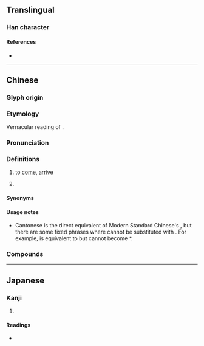 {{character info/new}}
==Translingual==

===Han character===
{{Han char|rn=30|rad=口|as=15|sn=18|four=|canj=RHHE|ids=⿰口黎}}

====References====
* {{Han ref|kx=0213.110|dkj=04533|hdz=10700.050|uh=569F|ud=22175}}

----

==Chinese==
{{zh-forms|alt=來,黎-nonstandard,o黎-Internet,蒞-uncommon}}

===Glyph origin===
{{Han compound|口|黎|ls=psc|c1=s|c2=p|t1=mouth}}

===Etymology===
Vernacular reading of {{l|zh|來}}.

===Pronunciation===
{{zh-pron
|m=lí
|c=lei4,lai4
|cat=v
}}

===Definitions===
{{zh-hanzi}}

# {{lb|zh|Cantonese}} to [[come]], [[arrive]]
#: {{zh-x|我 想 嚟 探{taam3} 你。|I'd like to come and visit you.|C-GZ}}
# {{rfdef|zh}}
#: {{zh-x|新 中國，冇 咁 衰仔，齊心合力 嚟 打倒 美國鬼！||C-GZ|ref={{lang|zh|《打倒美國鬼》}}}}

====Synonyms====
{{zh-dial|來}}

====Usage notes====
* Cantonese {{lang|zh|嚟}} is the direct equivalent of Modern Standard Chinese's {{zh-l|來}}, but there are some fixed phrases where {{lang|zh|來}} cannot be substituted with {{lang|zh|嚟}}. For example, {{zh-l|出來}} is equivalent to {{zh-l|出嚟}} but {{zh-l|原來如此}} cannot become *{{lang|zh|原嚟如此}}.

===Compounds===
{{zh-der|上嚟|亂咁嚟|亂嚟|入嚟|再嚟過|冤枉嚟，瘟疫去|出嚟|出嚟蒲|出嚟行|分嚟食|吊落嚟|吊起嚟賣|吊高嚟賣|唔衰攞嚟衰|嚟㗎|嚟嘅|嚟嚟去去|嚟得切|嚟真|嚟真㗎|嚟講|埋嚟|天跌落嚟當被冚|夾得嚟|定啲嚟|就嚟|後嚟|從頭嚟過|抰嚟抰去|拉開嚟|捵嚟捵去|揖佢過嚟|揸正嚟做|搞嚟搞去|搵得嚟使得去|搵苦嚟辛|攞嚟搞|攞嚟衰|攞苦嚟辛|照咁睇嚟|用嚟|由頭嚟過|睇嚟|睇嚟湊啦|笑起上嚟|篤人出嚟|總括嚟講|翻嚟|自古以嚟|落嚟|行嚟行去|講嚟講去|講嚟講去三幅被|講起上嚟|講起嚟|起嚟|越嚟越|跟住落嚟|輪住嚟|辛苦搵嚟自在食|返上嚟|返入嚟|返出嚟|返嚟|返埋嚟|返落嚟|返過嚟|返開嚟|過嚟|遲嚟先走|郁嚟郁去|開嚟|靜落嚟}}

----

==Japanese==

===Kanji===
{{ja-kanji|grade=|rs=口15}}

# {{defn|lang=ja|sort=口15}}

====Readings====
* {{ja-readings|on=[[り]] (ri)|kun=}}